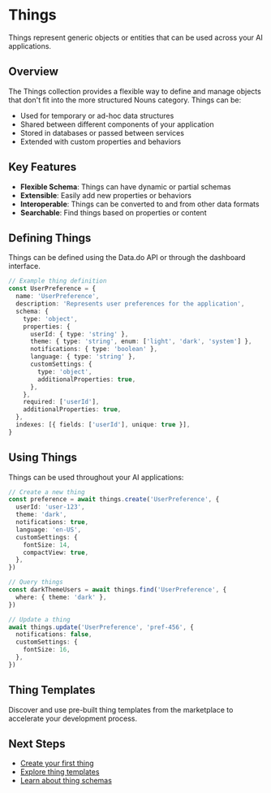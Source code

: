# Things

Things represent generic objects or entities that can be used across your AI applications.

## Overview

The Things collection provides a flexible way to define and manage objects that don't fit into the more structured Nouns category. Things can be:

- Used for temporary or ad-hoc data structures
- Shared between different components of your application
- Stored in databases or passed between services
- Extended with custom properties and behaviors

## Key Features

- **Flexible Schema**: Things can have dynamic or partial schemas
- **Extensible**: Easily add new properties or behaviors
- **Interoperable**: Things can be converted to and from other data formats
- **Searchable**: Find things based on properties or content

## Defining Things

Things can be defined using the Data.do API or through the dashboard interface.

```typescript
// Example thing definition
const UserPreference = {
  name: 'UserPreference',
  description: 'Represents user preferences for the application',
  schema: {
    type: 'object',
    properties: {
      userId: { type: 'string' },
      theme: { type: 'string', enum: ['light', 'dark', 'system'] },
      notifications: { type: 'boolean' },
      language: { type: 'string' },
      customSettings: {
        type: 'object',
        additionalProperties: true,
      },
    },
    required: ['userId'],
    additionalProperties: true,
  },
  indexes: [{ fields: ['userId'], unique: true }],
}
```

## Using Things

Things can be used throughout your AI applications:

```typescript
// Create a new thing
const preference = await things.create('UserPreference', {
  userId: 'user-123',
  theme: 'dark',
  notifications: true,
  language: 'en-US',
  customSettings: {
    fontSize: 14,
    compactView: true,
  },
})

// Query things
const darkThemeUsers = await things.find('UserPreference', {
  where: { theme: 'dark' },
})

// Update a thing
await things.update('UserPreference', 'pref-456', {
  notifications: false,
  customSettings: {
    fontSize: 16,
  },
})
```

## Thing Templates

Discover and use pre-built thing templates from the marketplace to accelerate your development process.

## Next Steps

- [Create your first thing](/data/things/create)
- [Explore thing templates](/data/things/templates)
- [Learn about thing schemas](/data/things/schemas)
